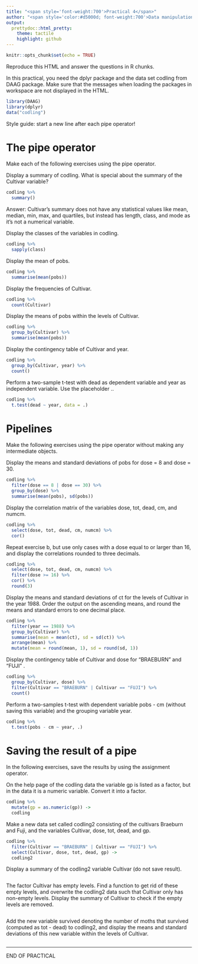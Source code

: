 ```yaml
---
title: "<span style='font-weight:700'>Practical 4</span>"
author: "<span style='color:#d5000d; font-weight:700'>Data manipulation</span>"
output:   
  prettydoc::html_pretty:
    theme: tactile
    highlight: github
---
```


```r
knitr::opts_chunk$set(echo = TRUE)
```

Reproduce this HTML and answer the questions in R chunks.

In this practical, you need the dplyr package and the data set codling from DAAG package. Make sure that the messages when loading the packages in workspace are not displayed in the HTML.

```r
library(DAAG)
library(dplyr)
data("codling")
```

Style guide: start a new line after each pipe operator!

# The pipe operator

Make each of the following exercises using the pipe operator.

Display a summary of codling. What is special about the summary of the Cultivar variable?
```r
codling %>%
  summary()
```
Answer: Cultivar's summary does not have any statistical values like mean, median, min, max, and quartiles, but instead has length, class, and mode as it's not a numerical variable.

Display the classes of the variables in codling.
```r
codling %>%
  sapply(class)
```

Display the mean of pobs.
```r
codling %>%
  summarise(mean(pobs))
```

Display the frequencies of Cultivar.
```r
codling %>%
  count(Cultivar)
```

Display the means of pobs within the levels of Cultivar.
```r
codling %>%
  group_by(Cultivar) %>%
  summarise(mean(pobs))
```

Display the contingency table of Cultivar and year.
```r
codling %>%
  group_by(Cultivar, year) %>%
  count()
```

Perform a two-sample t-test with dead as dependent variable and year as independent variable. Use the placeholder ..
```r
codling %>%
  t.test(dead ~ year, data = .)
```

# Pipelines

Make the following exercises using the pipe operator without making any intermediate objects.

Display the means and standard deviations of pobs for dose = 8 and dose = 30.
```r
codling %>%
  filter(dose == 8 | dose == 30) %>%
  group_by(dose) %>%
  summarise(mean(pobs), sd(pobs))
```

Display the correlation matrix of the variables dose, tot, dead, cm, and numcm.
```r
codling %>%
  select(dose, tot, dead, cm, numcm) %>%
  cor()
```

Repeat exercise b, but use only cases with a dose equal to or larger than 16, and display the correlations rounded to three decimals.
```r
codling %>%
  select(dose, tot, dead, cm, numcm) %>%
  filter(dose >= 16) %>%
  cor() %>%
  round(3)
```

Display the means and standard deviations of ct for the levels of Cultivar in the year 1988. Order the output on the ascending means, and round the means and standard errors to one decimal place.
```r
codling %>%
  filter(year == 1988) %>%
  group_by(Cultivar) %>%
  summarise(mean = mean(ct), sd = sd(ct)) %>%
  arrange(mean) %>%
  mutate(mean = round(mean, 1), sd = round(sd, 1))
```

Display the contingency table of Cultivar and dose for “BRAEBURN” and “FUJI” .
```r
codling %>%
  group_by(Cultivar, dose) %>%
  filter(Cultivar == "BRAEBURN" | Cultivar == "FUJI") %>%
  count()
```

Perform a two-samples t-test with dependent variable pobs - cm (without saving this variable) and the grouping variable year.
```r
codling %>%
  t.test(pobs - cm ~ year, .)
```

# Saving the result of a pipe

In the following exercises, save the results by using the assignment operator.

On the help page of the codling data the variable gp is listed as a factor, but in the data it is a numeric variable. Convert it into a factor.
```r
codling %>%
  mutate(gp = as.numeric(gp)) ->
  codling
```

Make a new data set called codling2 consisting of the cultivars Braeburn and Fuji, and the variables Cultivar, dose, tot, dead, and gp.
```r
codling %>%
  filter(Cultivar == "BRAEBURN" | Cultivar == "FUJI") %>%
  select(Cultivar, dose, tot, dead, gp) ->
  codling2
```

Display a summary of the codling2 variable Cultivar (do not save result).
```r

```

The factor Cultivar has empty levels. Find a function to get rid of these empty levels, and overwrite the codling2 data such that Cultivar only has non-empty levels. Display the summary of Cultivar to check if the empty levels are removed.
```r

```

Add the new variable survived denoting the number of moths that survived (computed as tot - dead) to codling2, and display the means and standard deviations of this new variable within the levels of Cultivar.
```r

```

---

END OF PRACTICAL